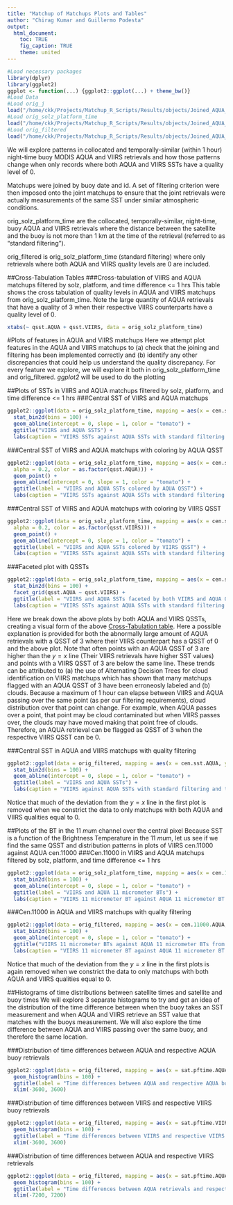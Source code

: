 ```yaml
---
title: "Matchup of Matchups Plots and Tables"
author: "Chirag Kumar and Guillermo Podesta"
output:
  html_document:
    toc: TRUE
    fig_caption: TRUE
    theme: united
---
```


```r
#Load necessary packages
library(dplyr)
library(ggplot2)
ggplot <- function(...) {ggplot2::ggplot(...) + theme_bw()}
#Load Data
#Load orig_j
load("/home/ckk/Projects/Matchup_R_Scripts/Results/objects/Joined_AQUA_VIIRS_Matchups_No_Filtering.Rdata")
#Load orig_solz_platform_time
load("/home/ckk/Projects/Matchup_R_Scripts/Results/objects/Joined_AQUA_and_VIIRS_Matchups_filtered_by_solz_platform_and_timediff.Rdata")
#Load orig_filtered
load("/home/ckk/Projects/Matchup_R_Scripts/Results/objects/Joined_AQUA_and_VIIRS_Matchups_completely_filtered_including_qsst.Rdata")
```

We will explore patterns in collocated and temporally-similar (within 1 hour) night-time buoy MODIS AQUA and VIIRS retrievals and how those patterns change when only records where both AQUA and VIIRS SSTs have a quality level of 0.

Matchups were joined by buoy date and id. A set of filtering criterion were then imposed onto the joint matchups to ensure that the joint retrievals were actually measurements of the same SST under similar atmospheric conditions.

orig_solz_platform_time are the collocated, temporally-similar, night-time, buoy AQUA and VIIRS retrievals where the distance between the satellite and the buoy is not more than 1 km at the time of the retrieval (referred to as "standard filtering").

orig_filtered is orig_solz_platform_time (standard filtering) where only retrievals where both AQUA and VIIRS quality levels are 0 are included.

##Cross-Tabulation Tables
###Cross-tabulation of VIIRS and AQUA matchups filtered by solz, platform, and time difference <= 1 hrs
This table shows the cross tabulation of quality levels in AQUA and VIIRS matchups from orig_solz_platform_time.
Note the large quantity of AQUA retrievals that have a quality of 3 when their respective VIIRS counterparts have a quality level of 0.

```r
xtabs(~ qsst.AQUA + qsst.VIIRS, data = orig_solz_platform_time)
```

#Plots of features in AQUA and VIIRS matchups
Here we attempt plot features in the AQUA and VIIRS matchups to (a) check that the joining and filtering has been implemented correctly and (b) identify any other discrepancies that could help us understand the quality discrepancy. For every feature we explore, we will explore it both in orig_solz_platform_time and orig_filtered. *ggplot2* will be used to do the plotting

##Plots of SSTs in VIIRS and AQUA matchups filtered by solz, platform, and time difference <= 1 hrs
###Central SST of VIIRS and AQUA matchups
```r
ggplot2::ggplot(data = orig_solz_platform_time, mapping = aes(x = cen.sst.AQUA, y = cen.sst.VIIRS)) +
  stat_bin2d(bins = 100) +
  geom_abline(intercept = 0, slope = 1, color = "tomato") +
  ggtitle("VIIRS and AQUA SSTS") +
  labs(caption = "VIIRS SSTs against AQUA SSTs with standard filtering (night-time, temporally-similar, buoy retrievals with the distance between the satellite and buoy not more than 1 km). Note the deviation from the y = x line.")
```

###Central SST of VIIRS and AQUA matchups with coloring by AQUA QSST
```r
ggplot2::ggplot(data = orig_solz_platform_time, mapping = aes(x = cen.sst.AQUA, y = cen.sst.VIIRS,
  alpha = 0.2, color = as.factor(qsst.AQUA))) +
  geom_point() +
  geom_abline(intercept = 0, slope = 1, color = "tomato") +
  ggtitle(label = "VIIRS and AQUA SSTs colored by AQUA QSST") +
  labs(caption = "VIIRS SSTs against AQUA SSTs with standard filtering. Note the points that deviate from the y = x line have a quality not equal to 0.")
```

###Central SST of VIIRS and AQUA matchups with coloring by VIIRS QSST
```r
ggplot2::ggplot(data = orig_solz_platform_time, mapping = aes(x = cen.sst.AQUA, y = cen.sst.VIIRS,
  alpha = 0.2, color = as.factor(qsst.VIIRS))) +
  geom_point() +
  geom_abline(intercept = 0, slope = 1, color = "tomato") +
  ggtitle(label = "VIIRS and AQUA SSTs colored by VIIRS QSST") +
  labs(caption = "VIIRS SSTs against AQUA SSTs with standard filtering. Note the points that deviate from the y = x line have a quality not equal to 0.")
```

###Faceted plot with QSSTs
```r
ggplot2::ggplot(data = orig_solz_platform_time, mapping = aes(x = cen.sst.AQUA, y = cen.sst.VIIRS)) +
  stat_bin2d(bins = 100) +
  facet_grid(qsst.AQUA ~ qsst.VIIRS) +
  ggtitle(label = "VIIRS and AQUA SSTs faceted by both VIIRS and AQUA QSSTs") +
  labs(caption = "VIIRS SSTs against AQUA SSTs with standard filtering.")
```
Here we break down the above plots by both AQUA and VIIRS QSSTs, creating a visual form of the above [Cross-Tabulation table](#QTabs1). Here a possible explanation is provided for both the abnormally large amount of AQUA retrievals with a QSST of 3 where their VIIRS counterpart has a QSST of 0 and the above plot. Note that often points with an AQUA QSST of 3 are higher than the $y = x$ line (Their VIIRS retrievals have higher SST values) and points with a VIIRS QSST of 3 are below the same line. These trends can be attributed to (a) the use of Alternating Decision Trees for cloud identification on VIIRS matchups which has shown that many matchups flagged with an AQUA QSST of 3 have been erroneosly labeled and (b) clouds. Because a maximum of 1 hour can elapse between VIIRS and AQUA passing over the same point (as per our filtering requirements), cloud distribution over that point can change. For example, when AQUA passes over a point, that point may be cloud contaminated but when VIIRS passes over, the clouds may have moved making that point free of clouds. Therefore, an AQUA retrieval can be flagged as QSST of 3 when the respective VIIRS QSST can be 0.  

###Central SST in AQUA and VIIRS matchups with quality filtering
```r
ggplot2::ggplot(data = orig_filtered, mapping = aes(x = cen.sst.AQUA, y = cen.sst.VIIRS)) +
  stat_bin2d(bins = 100) +
  geom_abline(intercept = 0, slope = 1, color = "tomato") +
  ggtitle(label = "VIIRS and AQUA SSTs") +
  labs(caption = "VIIRS against AQUA SSTs with standard filtering and the addition of only points with a QSST of zero in both AQUA and VIIRS matchups are included.")
```

Notice that much of the deviation from the $y = x$ line in the first plot is removed when we constrict the data to only matchups with both AQUA and VIIRS qualities equal to 0.

##Plots of the BT in the 11 $mu$m channel over the central pixel 
Because SST is a function of the Brightness Temperature in the 11 $mu$m, let us see if we find the same QSST and distribution patterns in plots of VIIRS cen.11000 against AQUA cen.11000
###Cen.11000 in VIIRS and AQUA matchups filtered by solz, platform, and time difference <= 1 hrs
```r
ggplot2::ggplot(data = orig_solz_platform_time, mapping = aes(x = cen.11000.AQUA, y = cen.11000.VIIRS)) +
  stat_bin2d(bins = 100) +
  geom_abline(intercept = 0, slope = 1, color = "tomato") +
  ggtitle(label = "VIIRS and AQUA 11 micrometer BTs") +
  labs(caption = "VIIRS 11 micrometer BT against AQUA 11 micrometer BT with the standard filtering.")
```

###Cen.11000 in AQUA and VIIRS matchups with quality filtering
```r
ggplot2::ggplot(data = orig_filtered, mapping = aes(x = cen.11000.AQUA, y = cen.11000.VIIRS)) +
  stat_bin2d(bins = 100) +
  geom_abline(intercept = 0, slope = 1, color = "tomato") +
  ggtitle("VIIRS 11 micrometer BTs against AQUA 11 micrometer BTs from collocated and temporally-similar matchups with VIIRS and AQUA quality levels of 0.") +
  labs(caption = "VIIRS 11 micrometer BT against AQUA 11 micrometer BT with standard and QSST filtering.")
```

Notice that much of the deviation from the $y = x$ line in the first plots is again removed when we constrict the data to only matchups with both AQUA and VIIRS qualities equal to 0.

##Histograms of time distributions between satellite times and satellite and buoy times
We will explore 3 separate histograms to try and get an idea of the distribution of the time difference between when the buoy takes an SST measurement and when AQUA and VIIRS retrieve an SST value that matches with the buoys measurement. We will also explore the time difference between AQUA and VIIRS passing over the same buoy, and therefore the same location.

###Distribution of time differences between AQUA and respective AQUA buoy retrievals
```r
ggplot2::ggplot(data = orig_filtered, mapping = aes(x = sat.pftime.AQUA - buoy.pftime.AQUA)) +
  geom_histogram(bins = 100) +
  ggtitle(label = "Time differences between AQUA and respective AQUA buoy retrievals") +
  xlim(-3600, 3600)
```

###Distribution of time differences between VIIRS and respective VIIRS buoy retrievals
```r
ggplot2::ggplot(data = orig_filtered, mapping = aes(x = sat.pftime.VIIRS - buoy.pftime.VIIRS)) +
  geom_histogram(bins = 100) +
  ggtitle(label = "Time differences between VIIRS and respective VIIRS buoy retrievals") +
  xlim(-3600, 3600)
```

###Distribution of time differences between AQUA and respective VIIRS retrievals
```r
ggplot2::ggplot(data = orig_filtered, mapping = aes(x = sat.pftime.AQUA - sat.pftime.VIIRS)) +
  geom_histogram(bins = 100) +
  ggtitle(label = "Time differences between AQUA retrievals and respective VIIRS retrievals") +
  xlim(-7200, 7200)
```
